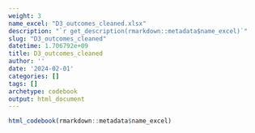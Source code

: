 ```yaml
---
weight: 3
name_excel: "D3_outcomes_cleaned.xlsx"
description: "`r get_description(rmarkdown::metadata$name_excel)`"
slug: "D3_outcomes_cleaned"
datetime: 1.706792e+09
title: D3_outcomes_cleaned
author: ''
date: '2024-02-01'
categories: []
tags: []
archetype: codebook
output: html_document
---
```


```r
html_codebook(rmarkdown::metadata$name_excel)
```
